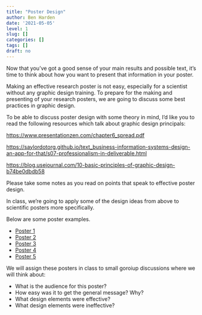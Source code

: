 ```yaml
---
title: "Poster Design"
author: Ben Harden
date: '2021-05-05'
level: 1
slug: []
categories: []
tags: []
draft: no
---
```


Now that you've got a good sense of your main results and possible text, it's time to think about how you want to present that information in your poster.

Making an effective research poster is not easy, especially for a scientist without any graphic design training. To prepare for the making and presenting of your research posters, we are going to discuss some best practices in graphic design.

To be able to discuss poster design with some theory in mind, I'd like you to read the following resources which talk about graphic design principals:

<https://www.presentationzen.com/chapter6_spread.pdf>

<https://saylordotorg.github.io/text_business-information-systems-design-an-app-for-that/s07-professionalism-in-deliverable.html>

<https://blog.usejournal.com/10-basic-principles-of-graphic-design-b74be0dbdb58>

Please take some notes as you read on points that speak to effective poster design.

In class, we're going to apply some of the design ideas from above to scientific posters more specifically.

Below are some poster examples.

* [Poster 1](posters/poster1.jpg)
* [Poster 2](posters/poster2.pdf)
* [Poster 3](posters/poster3.pdf)
* [Poster 4](posters/poster4.jpg)
* [Poster 5](posters/poster5.pdf)

We will assign these posters in class to small goroiup discussions where we will think about:

* What is the audience for this poster?
* How easy was it to get the general message? Why?
* What design elements were effective?
* What design elements were ineffective?